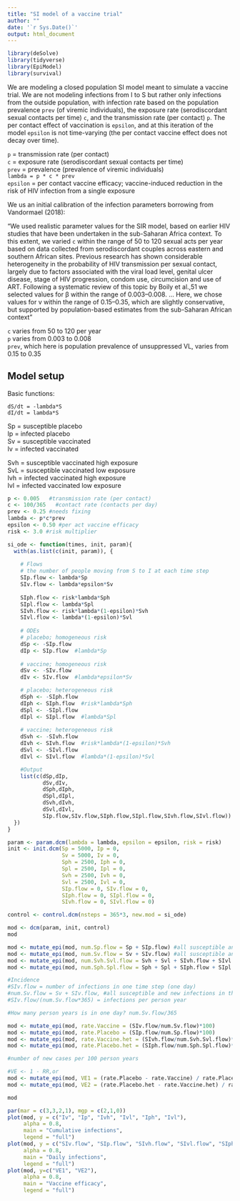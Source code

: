 ```yaml
---
title: "SI model of a vaccine trial"
author: ""
date: '`r Sys.Date()`'
output: html_document
---
```


```r
library(deSolve)
library(tidyverse)
library(EpiModel)
library(survival)
```

We are modeling a closed population SI model meant to simulate a vaccine trial. We are not modeling infections from I to S but rather only infections from the outside population, with infection rate based on the population prevalence `prev` (of viremic individuals), the exposure rate (serodiscordant sexual contacts per time) `c`, and the transmission rate (per contact) `p`. The per contact effect of vaccination is `epsilon`, and at this iteration of the model `epsilon` is not time-varying (the per contact vaccine effect does not decay over time). 

`p` = transmission rate (per contact)   
`c` = exposure rate (serodiscordant sexual contacts per time)  
`prev` = prevalence  (prevalence of viremic individuals)  
`lambda = p * c * prev`  
`epsilon` = per contact vaccine efficacy; vaccine-induced reduction in the risk of HIV infection from a single exposure  

We us an initial calibration of the infection parameters borrowing from Vandormael (2018):    

"We used realistic parameter values for the SIR model, based on earlier HIV studies that have been undertaken in the sub-Saharan Africa context. To this extent, we varied `c` within the range of 50 to 120 sexual acts per year based on data collected from serodiscordant couples across eastern and southern African sites. Previous research has shown considerable heterogeneity in the probability of HIV transmission per sexual contact, largely due to factors associated with the viral load level, genital ulcer disease, stage of HIV progression, condom use, circumcision and use of ART. Following a systematic review of this topic by Boily et al.,51 we selected values for β within the range of 0.003–0.008. ... Here, we chose values for v within the range of 0.15–0.35, which are slightly conservative, but supported by population-based estimates from the sub-Saharan African context"

`c` varies from 50 to 120 per year   
`p` varies from 0.003 to 0.008  
`prev`, which here is population prevalence of unsuppressed VL, varies from 0.15 to 0.35  

## Model setup

Basic functions:  

`dS/dt = -lambda*S`   
`dI/dt = lambda*S`  

Sp = susceptible placebo  
Ip = infected placebo  
Sv = susceptible vaccinated  
Iv = infected vaccinated  

Svh = susceptible vaccinated high exposure  
SvL = susceptible vaccinated low exposure  
Ivh = infected vaccinated high exposure  
Ivl = infected vaccinated low exposure  

```r

p <- 0.005   #transmission rate (per contact)
c <- 100/365   #contact rate (contacts per day)
prev <- 0.25 #needs fixing
lambda <- p*c*prev
epsilon <- 0.50 #per act vaccine efficacy
risk <- 3.0 #risk multiplier
```
  
  
```r

si_ode <- function(times, init, param){
  with(as.list(c(init, param)), {
    
    # Flows
    # the number of people moving from S to I at each time step
    SIp.flow <- lambda*Sp
    SIv.flow <- lambda*epsilon*Sv
    
    SIph.flow <- risk*lambda*Sph
    SIpl.flow <- lambda*Spl
    SIvh.flow <- risk*lambda*(1-epsilon)*Svh
    SIvl.flow <- lambda*(1-epsilon)*Svl
    
    # ODEs
    # placebo; homogeneous risk
    dSp <- -SIp.flow
    dIp <- SIp.flow  #lambda*Sp
    
    # vaccine; homogeneous risk
    dSv <- -SIv.flow
    dIv <- SIv.flow  #lambda*epsilon*Sv

    # placebo; heterogeneous risk
    dSph <- -SIph.flow
    dIph <- SIph.flow  #risk*lambda*Sph
    dSpl <- -SIpl.flow
    dIpl <- SIpl.flow  #lambda*Spl
    
    # vaccine; heterogeneous risk
    dSvh <- -SIvh.flow
    dIvh <- SIvh.flow  #risk*lambda*(1-epsilon)*Svh
    dSvl <- -SIvl.flow
    dIvl <- SIvl.flow  #lambda*(1-epsilon)*Svl

    #Output
    list(c(dSp,dIp,
           dSv,dIv,
           dSph,dIph,
           dSpl,dIpl,
           dSvh,dIvh,
           dSvl,dIvl,
           SIp.flow,SIv.flow,SIph.flow,SIpl.flow,SIvh.flow,SIvl.flow))
  })
}
```
  
  
```r

param <- param.dcm(lambda = lambda, epsilon = epsilon, risk = risk)
init <- init.dcm(Sp = 5000, Ip = 0,
                 Sv = 5000, Iv = 0,
                 Sph = 2500, Iph = 0,
                 Spl = 2500, Ipl = 0,
                 Svh = 2500, Ivh = 0, 
                 Svl = 2500, Ivl = 0,
                 SIp.flow = 0, SIv.flow = 0, 
                 SIph.flow = 0, SIpl.flow = 0,
                 SIvh.flow = 0, SIvl.flow = 0)

control <- control.dcm(nsteps = 365*3, new.mod = si_ode)

mod <- dcm(param, init, control)
mod
```
  

```r
mod <- mutate_epi(mod, num.Sp.flow = Sp + SIp.flow) #all susceptible and new infections in homogeneous risk placebo pop, at each time step
mod <- mutate_epi(mod, num.Sv.flow = Sv + SIv.flow) #all susceptible and new infections in homogeneous risk vaccinated pop
mod <- mutate_epi(mod, num.Svh.Svl.flow = Svh + Svl + SIvh.flow + SIvl.flow) #all susceptible and new infections in heterogeneous risk vaccine pop
mod <- mutate_epi(mod, num.Sph.Spl.flow = Sph + Spl + SIph.flow + SIpl.flow) #all susceptible and new infections in heterogeneous risk placebo pop

#Incidence
#SIv.flow = number of infections in one time step (one day)
#num.Sv.flow = Sv + SIv.flow, #all susceptible and new infections in the homogeneous risk vaccinated pop in that one time step (one day)
#SIv.flow/(num.Sv.flow*365) = infections per person year

#How many person years is in one day? num.Sv.flow/365

mod <- mutate_epi(mod, rate.Vaccine = (SIv.flow/num.Sv.flow)*100)
mod <- mutate_epi(mod, rate.Placebo = (SIp.flow/num.Sp.flow)*100)
mod <- mutate_epi(mod, rate.Vaccine.het = (SIvh.flow/num.Svh.Svl.flow)*100)
mod <- mutate_epi(mod, rate.Placebo.het = (SIph.flow/num.Sph.Spl.flow)*100)

#number of new cases per 100 person years

#VE <- 1 - RR,or
mod <- mutate_epi(mod, VE1 = (rate.Placebo - rate.Vaccine) / rate.Placebo)
mod <- mutate_epi(mod, VE2 = (rate.Placebo.het - rate.Vaccine.het) / rate.Placebo.het)

mod
```

   
```r

par(mar = c(3,3,2,1), mgp = c(2,1,0))
plot(mod, y = c("Iv", "Ip", "Ivh", "Ivl", "Iph", "Ivl"), 
     alpha = 0.8, 
     main = "Cumulative infections",
     legend = "full")
plot(mod, y = c("SIv.flow", "SIp.flow", "SIvh.flow", "SIvl.flow", "SIph.flow", "SIpl.flow"), 
     alpha = 0.8, 
     main = "Daily infections",
     legend = "full")
plot(mod, y=c("VE1", "VE2"),
     alpha = 0.8,
     main = "Vaccine efficacy",
     legend = "full")

```


